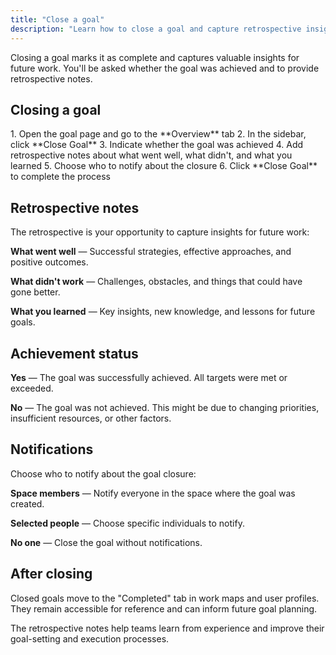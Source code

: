 ```yaml
---
title: "Close a goal"
description: "Learn how to close a goal and capture retrospective insights."
---
```



<ImageEnhancer />

Closing a goal marks it as complete and captures valuable insights for future work. You'll be asked whether the goal was achieved and to provide retrospective notes.

## Closing a goal

<Steps>
1. Open the goal page and go to the **Overview** tab
2. In the sidebar, click **Close Goal**
3. Indicate whether the goal was achieved
4. Add retrospective notes about what went well, what didn't, and what you learned
5. Choose who to notify about the closure
6. Click **Close Goal** to complete the process
</Steps>

## Retrospective notes

The retrospective is your opportunity to capture insights for future work:

**What went well** — Successful strategies, effective approaches, and positive outcomes.

**What didn't work** — Challenges, obstacles, and things that could have gone better.

**What you learned** — Key insights, new knowledge, and lessons for future goals.

## Achievement status

**Yes** — The goal was successfully achieved. All targets were met or exceeded.

**No** — The goal was not achieved. This might be due to changing priorities, insufficient resources, or other factors.

## Notifications

Choose who to notify about the goal closure:

**Space members** — Notify everyone in the space where the goal was created.

**Selected people** — Choose specific individuals to notify.

**No one** — Close the goal without notifications.

## After closing

Closed goals move to the "Completed" tab in work maps and user profiles. They remain accessible for reference and can inform future goal planning.

The retrospective notes help teams learn from experience and improve their goal-setting and execution processes. 